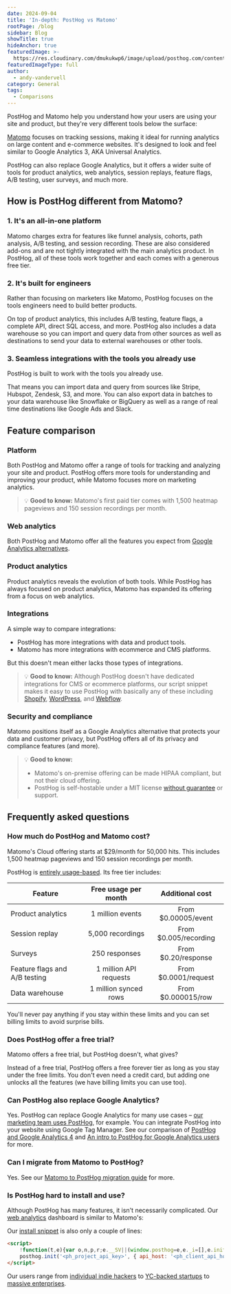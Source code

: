 ```yaml
---
date: 2024-09-04
title: 'In-depth: PostHog vs Matomo'
rootPage: /blog
sidebar: Blog
showTitle: true
hideAnchor: true
featuredImage: >-
  https://res.cloudinary.com/dmukukwp6/image/upload/posthog.com/contents/images/blog/comparisons/matomo.jpeg
featuredImageType: full
author:
  - andy-vandervell
category: General
tags:
  - Comparisons
---
```



PostHog and Matomo help you understand how your users are using your site and product, but they're very different tools below the surface:

[Matomo](/blog/best-matomo-alternatives) focuses on tracking sessions, making it ideal for running analytics on large content and e-commerce websites. It's designed to look and feel similar to Google Analytics 3, AKA Universal Analytics.

PostHog can also replace Google Analytics, but it offers a wider suite of tools for product analytics, web analytics, session replays, feature flags, A/B testing, user surveys, and much more.

## How is PostHog different from Matomo?

### 1. It's an all-in-one platform

Matomo charges extra for features like funnel analysis, cohorts, path analysis, A/B testing, and session recording. These are also considered add-ons and are not tightly integrated with the main analytics product. In PostHog, all of these tools work together and each comes with a generous free tier.

### 2. It's built for engineers

Rather than focusing on marketers like Matomo, PostHog focuses on the tools engineers need to build better products. 

On top of product analytics, this includes A/B testing, feature flags, a complete API, direct SQL access, and more. PostHog also includes a data warehouse so you can import and query data from other sources as well as destinations to send your data to external warehouses or other tools.

### 3. Seamless integrations with the tools you already use

PostHog is built to work with the tools you already use. 

That means you can import data and query from sources like Stripe, Hubspot, Zendesk, S3, and more. You can also export data in batches to your data warehouse like Snowflake or BigQuery as well as a range of real time destinations like Google Ads and Slack.

## Feature comparison

### Platform

Both PostHog and Matomo offer a range of tools for tracking and analyzing your site and product. PostHog offers more tools for understanding and improving your product, while Matomo focuses more on marketing analytics.

<ComparisonTable column1="PostHog" column2="Matomo">
 <ComparisonRow column1={true} column2={true} feature="Product analytics" description="Track events and conversion; analyze user behavior" />
  <ComparisonRow column1={true} column2={true} feature="Web analytics" description="Simple dashboard of aggregate traffic, sources, campaigns, and session metrics" />
  <ComparisonRow column1={true} column2={true} feature="Session replay" description="Watch real users use your product, diagnose bugs" />
	<ComparisonRow column1={true} column2={true} feature="Heatmaps" description="Visualize where users click in your app or website" />
  <ComparisonRow column1={true} column2={true} feature="Experiments" description="Run A/B/n tests on new features, optimize conversion funnels" />
  <ComparisonRow column1={true} column2={false} feature="Surveys" description="Collect and analyze feedback, run NPS and PMF surveys" />
  <ComparisonRow column1={true} column2={false} feature="Feature flags" description="Roll out features safely, toggle features for cohorts or individuals" />
	<ComparisonRow column1={true} column2={false} feature="Free tier" description="Free forever option, no credit card required" />
	<ComparisonRow column1="Unlimited" column2="30" feature="Free team members" description="Number of users you can invite to your instance" />
	<ComparisonRow column1={true} column2={true} feature="EU hosting" description="Access and store your data in the EU" />
  <ComparisonRow column1={true} column2={true} feature="Open source" description="View code, comment on roadmap, and contribute" />
  <ComparisonRow column1={true} column2={true} feature="Server-side SDKs" description="Capture events and use features from Python, Node, and more" />
  <ComparisonRow column1={true} column2={true} feature="Mobile SDKs" description="Capture events and use features from Android, iOS, and more" />
  <ComparisonRow column1={true} column2={true} feature="API" description="Capture events, get stats, and make changes via API" />
</ComparisonTable>

> 💡 **Good to know:** Matomo's first paid tier comes with 1,500 heatmap pageviews and 150 session recordings per month.

### Web analytics

Both PostHog and Matomo offer all the features you expect from [Google Analytics alternatives](/blog/ga4-alternatives).

<ComparisonTable column1="PostHog" column2="Matomo">
  <ComparisonRow column1={true} column2={true} feature="Pageviews" description="Track visitors and their views" />
  <ComparisonRow column1={true} column2={true} feature="Sessions" description="Track unique sessions and their durations" />
  <ComparisonRow column1={true} column2={true} feature="Traffic breakdown" description="See where your visitors and conversions are coming from" />
  <ComparisonRow column1={true} column2={true} feature="Conversions" description="Track actions you want users to take" />
  <ComparisonRow column1={true} column2={true} feature="Bounce rate" description="See the percentage of users that leave after one pageview" />
  <ComparisonRow column1={true} column2={true} feature="Entry and exit paths" description="See the pages users first visit and the last ones before they leave" />
  <ComparisonRow column1={true} column2={true} feature="Outbound clicks" description="See the links that take users away" />
  <ComparisonRow column1={true} column2={true} feature="UTM tracking" description="Track marketing campaigns with UTM tags" />
  <ComparisonRow column1={true} column2={true} feature="Cookieless tracking" description="Track users without cookies" />
  <ComparisonRow column1={true} column2={true} feature="Snippet install" description="Install simple HTML snippet" />
</ComparisonTable>

### Product analytics

Product analytics reveals the evolution of both tools. While PostHog has always focused on product analytics, Matomo has expanded its offering from a focus on web analytics.

<ComparisonTable column1="PostHog" column2="Matomo">
  <ComparisonRow column1={true} column2={true} feature="Custom events" description="Capture and analyze any type of event" />
  <ComparisonRow column1={true} column2={true} feature="Custom properties" description="Add more data to custom events or users" />
  <ComparisonRow column1={true} column2={false} feature="Autocapture" description="Capture frontend clicks and events automatically" />
  <ComparisonRow column1={true} column2={true} feature="Graphs and trends" description="Build custom insights and visualizations" />
  <ComparisonRow column1={true} column2={true} feature="Funnels" description="Track users through a sequence of events" />
  <ComparisonRow column1={true} column2={true} feature="Retention" description="Visualize which users stay, for how long" />
  <ComparisonRow column1={true} column2={true} feature="Custom dashboards" description="Build a custom dashboard of your own or use a template" />
  <ComparisonRow column1={true} column2={true} feature="Cohorts" description="Combine users based on properties and events for group analysis" />
  <ComparisonRow column1={true} column2={true} feature="User profiles" description="View user demographic data such as country, language, and device type" />
  <ComparisonRow column1={true} column2={false} feature="Group analytics" description="Track metrics at a company and account level" />
  <ComparisonRow column1={true} column2={true} feature="Paths" description="Track user flows and where they drop off" />
  <ComparisonRow column1={true} column2="Enterprise" feature="SQL" description="Query your data with SQL" />
</ComparisonTable>

### Integrations

A simple way to compare integrations:

- PostHog has more integrations with data and product tools.
- Matomo has more integrations with ecommerce and CMS platforms.

But this doesn't mean either lacks those types of integrations.

<ComparisonTable column1="PostHog" column2="Matomo">
  <ComparisonRow column1={true} column2={true} feature="CSV exports" description="Export your data as a CSV" />
  <ComparisonRow column1={true} column2="BigQuery" feature="Warehouse exports" description="Export data to warehouses like S3 and BigQuery for storage and analysis" />
  <ComparisonRow column1={true} column2={false} feature="Warehouse import" description="Import and query data from third-party sources like Postgres, S3, and GCS" />
  <ComparisonRow column1="Events, reports" column2="Reports, anomalies" feature="Slack" description="Send events, reports, and anomalies to Slack" />
  <ComparisonRow column1={true} column2={true} feature="Email" description="Send reports to email" />
  <ComparisonRow column1={false} column2={false} feature="Google Search Console" description="See search queries that sent traffic to your site" />
	<ComparisonRow column1="Script" column2={true} feature="WordPress" description="Capture events from WordPress" />
  <ComparisonRow column1={true} column2={false} feature="Stripe" description="Import and query charges, customers, invoices, subscriptions, and more" />
  <ComparisonRow column1={true} column2={false} feature="Hubspot" description="Import and query contacts, companies, deals, and more" />
  <ComparisonRow column1={true} column2={false} feature="Zendesk" description="Import and query organizations, tickets, users, and more" />
	<ComparisonRow column1={true} column2={false} feature="Zapier" description="Trigger Zapier automations on events" />
  <ComparisonRow column1={true} column2={false}feature="Sentry" description="Send and receive error data with Sentry" />
</ComparisonTable>

> 💡 **Good to know:** Although PostHog doesn't have dedicated integrations for CMS or ecommerce platforms, our script snippet makes it easy to use PostHog with basically any of these including [Shopify](/docs/libraries/shopify), [WordPress](/docs/libraries/wordpress), and [Webflow](/docs/libraries/webflow).

### Security and compliance

Matomo positions itself as a Google Analytics alternative that protects your data and customer privacy, but PostHog offers all of its privacy and compliance features (and more).

<ComparisonTable column1="PostHog" column2="Matomo">
  <ComparisonRow column1={true} column2={true} feature="Self-hostable" description="Self-host your instance for full control" />
  <ComparisonRow column1={true} column2={true} feature="Bot blocking" description="Block scrapers, crawlers, and other unwanted traffic from stats" />
  <ComparisonRow column1={true} column2={false} feature="Reverse proxy" description="Official instructions on avoiding tracking blockers" />
  <ComparisonRow column1={true} column2={false} feature="HIPAA-ready" description="Can be compliant with HIPAA" />
  <ComparisonRow column1={true} column2={true} feature="GDPR-ready" description="Can be compliant with GDPR" />
  <ComparisonRow column1={true} column2={true} feature="Data anonymization" description="Options to anonymize user data" />
  <ComparisonRow column1={true} column2={false} feature="SOC 2" description="SOC 2 security certification" />
  <ComparisonRow column1={true} column2={true} feature="2FA" description="Enforce login with two-factor authentication" />
  <ComparisonRow column1="Enterprise" column2="Enterprise" feature="SAML/SSO" description="Use SAML or single sign-on authentication" />
	<ComparisonRow column1="Enterprise" column2={true} feature="Audit log" description="Get a report of all activities happening in your instance" />
</ComparisonTable>

> 💡 **Good to know:** 
> - Matomo's on-premise offering can be made HIPAA compliant, but not their cloud offering.
> - PostHog is self-hostable under a MIT license [without guarantee](/docs/self-host/open-source/disclaimer) or support. 

## Frequently asked questions

### How much do PostHog and Matomo cost?

Matomo's Cloud offering starts at $29/month for 50,000 hits. This includes 1,500 heatmap pageviews and 150 session recordings per month.

PostHog is [entirely usage-based](/pricing). Its free tier includes:

| Feature                         | Free usage per month  | Additional cost        |
|---------------------------------|:---------------------:|:----------------------:|
| Product analytics               | 1 million events      | From $0.00005/event    |
| Session replay                  | 5,000 recordings      | From $0.005/recording  |
| Surveys                         | 250 responses         | From $0.20/response    |
| Feature flags and A/B testing   | 1 million API requests| From $0.0001/request   |
| Data warehouse                  | 1 million synced rows | From $0.000015/row     |

You'll never pay anything if you stay within these limits and you can set billing limits to avoid surprise bills.

### Does PostHog offer a free trial?

Matomo offers a free trial, but PostHog doesn't, what gives? 

Instead of a free trial, PostHog offers a free forever tier as long as you stay under the free limits. You don't even need a credit card, but adding one unlocks all the features (we have billing limits you can use too).

### Can PostHog also replace Google Analytics?

Yes. PostHog can replace Google Analytics for many use cases – [our marketing team uses PostHog](/blog/posthog-marketing), for example. You can integrate PostHog into your website using Google Tag Manager. See our comparison of [PostHog and Google Analytics 4](/blog/posthog-vs-ga4) and [An intro to PostHog for Google Analytics users](/blog/google-analytics-to-posthog) for more.

### Can I migrate from Matomo to PostHog?

Yes. See our [Matomo to PostHog migration guide](/docs/migrate/matomo) for more.

### Is PostHog hard to install and use?

Although PostHog has many features, it isn't necessarily complicated. Our [web analytics](/web-analytics) dashboard is similar to Matomo's:

<ProductScreenshot
    imageLight = "https://res.cloudinary.com/dmukukwp6/image/upload/Clean_Shot_2024_10_01_at_11_39_58_2x_5dff6baf53.png"
    imageDark = "https://res.cloudinary.com/dmukukwp6/image/upload/Clean_Shot_2024_10_01_at_11_40_26_2x_76efad2201.png"
    classes="rounded"
    alt="PostHog web analytics dashboard"
/>

Our [install snippet](/docs/getting-started/install?tab=snippet) is also only a couple of lines:

```html
<script>
    !function(t,e){var o,n,p,r;e.__SV||(window.posthog=e,e._i=[],e.init=function(i,s,a){function g(t,e){var o=e.split(".");2==o.length&&(t=t[o[0]],e=o[1]),t[e]=function(){t.push([e].concat(Array.prototype.slice.call(arguments,0)))}}(p=t.createElement("script")).type="text/javascript",p.crossOrigin="anonymous",p.async=!0,p.src=s.api_host+"/static/array.js",(r=t.getElementsByTagName("script")[0]).parentNode.insertBefore(p,r);var u=e;for(void 0!==a?u=e[a]=[]:a="posthog",u.people=u.people||[],u.toString=function(t){var e="posthog";return"posthog"!==a&&(e+="."+a),t||(e+=" (stub)"),e},u.people.toString=function(){return u.toString(1)+".people (stub)"},o="capture identify alias people.set people.set_once set_config register register_once unregister opt_out_capturing has_opted_out_capturing opt_in_capturing reset isFeatureEnabled onFeatureFlags getFeatureFlag getFeatureFlagPayload reloadFeatureFlags group updateEarlyAccessFeatureEnrollment getEarlyAccessFeatures getActiveMatchingSurveys getSurveys getNextSurveyStep onSessionId".split(" "),n=0;n<o.length;n++)g(u,o[n]);e._i.push([i,s,a])},e.__SV=1)}(document,window.posthog||[]);
    posthog.init('<ph_project_api_key>', { api_host: '<ph_client_api_host>', defaults: '<ph_posthog_js_defaults>' })
</script>
```

Our users range from [individual indie hackers](/customers/headshot-pro) to [YC-backed startups](/customers/mintlify) to [massive enterprises](/customers/researchgate).
